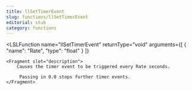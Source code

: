 ```yaml
---
title: llSetTimerEvent
slug: functions/llSetTimerEvent
editorial: stub
category: functions
---
```


<LSLFunction
	name="llSetTimerEvent"
	returnType="void"
	arguments={[
	{
		"name": "Rate",
		"type": "float"
	}
]}
>
	<Fragment slot="description">
		Causes the timer event to be triggered every Rate seconds.
		
		 Passing in 0.0 stops further timer events.
	</Fragment>
</LSLFunction>
